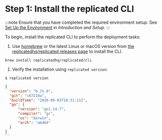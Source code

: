 # Step 1: Install the replicated CLI

:::note
Ensure that you have completed the required environment setup. See [Set Up the Environment](tutorial-cli-setup#set-up-the-environment) in _Introduction and Setup_.
:::

To begin, install the replicated CLI to perform the deployment tasks:

1. Use [homebrew](https://brew.sh) or the latest Linux or macOS version from [the replicatedhq/replicated releases page](https://github.com/replicatedhq/replicated/releases) to install the CLI.

  ```shell script
  brew install replicatedhq/replicated/cli
  ```

1. Verify the installation using `replicated version`:

  ```text
  $ replicated version
  ```
  ```json
  {
    "version": "0.31.0",
    "git": "c67210a",
    "buildTime": "2020-09-03T18:31:11Z",
    "go": {
        "version": "go1.14.7",
        "compiler": "gc",
        "os": "darwin",
        "arch": "amd64"
    }
  }
  ``
